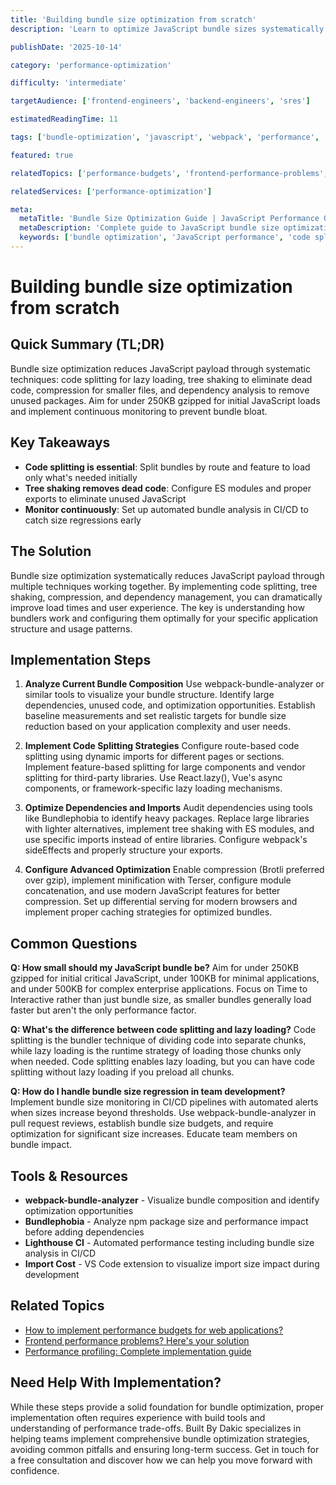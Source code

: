 ```yaml
---
title: 'Building bundle size optimization from scratch'
description: 'Learn to optimize JavaScript bundle sizes systematically. Master code splitting, tree shaking, and modern bundling techniques for faster web applications.'

publishDate: '2025-10-14'

category: 'performance-optimization'

difficulty: 'intermediate'

targetAudience: ['frontend-engineers', 'backend-engineers', 'sres']

estimatedReadingTime: 11

tags: ['bundle-optimization', 'javascript', 'webpack', 'performance', 'code-splitting']

featured: true

relatedTopics: ['performance-budgets', 'frontend-performance-problems', 'performance-metrics']

relatedServices: ['performance-optimization']

meta:
  metaTitle: 'Bundle Size Optimization Guide | JavaScript Performance Optimization'
  metaDescription: 'Complete guide to JavaScript bundle size optimization. Learn code splitting, tree shaking, and modern bundling techniques for faster applications.'
  keywords: ['bundle optimization', 'JavaScript performance', 'code splitting', 'tree shaking', 'webpack']
---
```


# Building bundle size optimization from scratch

## Quick Summary (TL;DR)

Bundle size optimization reduces JavaScript payload through systematic techniques: code splitting for lazy loading, tree shaking to eliminate dead code, compression for smaller files, and dependency analysis to remove unused packages. Aim for under 250KB gzipped for initial JavaScript loads and implement continuous monitoring to prevent bundle bloat.

## Key Takeaways

- **Code splitting is essential**: Split bundles by route and feature to load only what's needed initially
- **Tree shaking removes dead code**: Configure ES modules and proper exports to eliminate unused JavaScript
- **Monitor continuously**: Set up automated bundle analysis in CI/CD to catch size regressions early

## The Solution

Bundle size optimization systematically reduces JavaScript payload through multiple techniques working together. By implementing code splitting, tree shaking, compression, and dependency management, you can dramatically improve load times and user experience. The key is understanding how bundlers work and configuring them optimally for your specific application structure and usage patterns.

## Implementation Steps

1. **Analyze Current Bundle Composition**
   Use webpack-bundle-analyzer or similar tools to visualize your bundle structure. Identify large dependencies, unused code, and optimization opportunities. Establish baseline measurements and set realistic targets for bundle size reduction based on your application complexity and user needs.

2. **Implement Code Splitting Strategies**
   Configure route-based code splitting using dynamic imports for different pages or sections. Implement feature-based splitting for large components and vendor splitting for third-party libraries. Use React.lazy(), Vue's async components, or framework-specific lazy loading mechanisms.

3. **Optimize Dependencies and Imports**
   Audit dependencies using tools like Bundlephobia to identify heavy packages. Replace large libraries with lighter alternatives, implement tree shaking with ES modules, and use specific imports instead of entire libraries. Configure webpack's sideEffects and properly structure your exports.

4. **Configure Advanced Optimization**
   Enable compression (Brotli preferred over gzip), implement minification with Terser, configure module concatenation, and use modern JavaScript features for better compression. Set up differential serving for modern browsers and implement proper caching strategies for optimized bundles.

## Common Questions

**Q: How small should my JavaScript bundle be?**
Aim for under 250KB gzipped for initial critical JavaScript, under 100KB for minimal applications, and under 500KB for complex enterprise applications. Focus on Time to Interactive rather than just bundle size, as smaller bundles generally load faster but aren't the only performance factor.

**Q: What's the difference between code splitting and lazy loading?**
Code splitting is the bundler technique of dividing code into separate chunks, while lazy loading is the runtime strategy of loading those chunks only when needed. Code splitting enables lazy loading, but you can have code splitting without lazy loading if you preload all chunks.

**Q: How do I handle bundle size regression in team development?**
Implement bundle size monitoring in CI/CD pipelines with automated alerts when sizes increase beyond thresholds. Use webpack-bundle-analyzer in pull request reviews, establish bundle size budgets, and require optimization for significant size increases. Educate team members on bundle impact.

## Tools & Resources

- **webpack-bundle-analyzer** - Visualize bundle composition and identify optimization opportunities
- **Bundlephobia** - Analyze npm package size and performance impact before adding dependencies
- **Lighthouse CI** - Automated performance testing including bundle size analysis in CI/CD
- **Import Cost** - VS Code extension to visualize import size impact during development

## Related Topics

- [How to implement performance budgets for web applications?]({{/topics/how-to-implement-performance-budgets-for-web-applications}})
- [Frontend performance problems? Here's your solution]({{/topics/frontend-performance-problems-heres-your-solution}})
- [Performance profiling: Complete implementation guide]({{/topics/performance-profiling-complete-implementation-guide}})

## Need Help With Implementation?

While these steps provide a solid foundation for bundle optimization, proper implementation often requires experience with build tools and understanding of performance trade-offs. Built By Dakic specializes in helping teams implement comprehensive bundle optimization strategies, avoiding common pitfalls and ensuring long-term success. Get in touch for a free consultation and discover how we can help you move forward with confidence.
